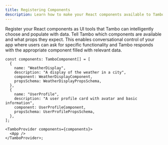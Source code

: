 ```yaml
---
title: Registering Components
description: Learn how to make your React components available to Tambo.
---
```


Register your React components as UI tools that Tambo can intelligently choose and populate with data. Tell Tambo which components are available and what props they expect. This enables conversational control of your app where users can ask for specific functionality and Tambo responds with the appropriate component filled with relevant data.

```tsx
const components: TamboComponent[] = [
  {
    name: "WeatherDisplay",
    description: "A display of the weather in a city",
    component: WeatherDisplayComponent,
    propsSchema: WeatherDisplayPropsSchema,
  },
  {
    name: "UserProfile",
    description: "A user profile card with avatar and basic information",
    component: UserProfileComponent,
    propsSchema: UserProfilePropsSchema,
  },
];

<TamboProvider components={components}>
  <App />
</TamboProvider>;
```


<LearnMore
  title="More about registering components"
  description="Learn how to register components with tambo"
  href="/docs/concepts/components/defining-tambo-components"
/>
